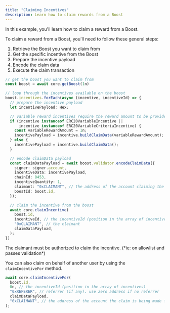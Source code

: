 ```yaml
---
title: "Claiming Incentives"
description: Learn how to claim rewards from a Boost
---
```

In this example, you'll learn how to claim a reward from a Boost.

To claim a reward from a Boost, you'll need to follow these general steps:

1. Retrieve the Boost you want to claim from
2. Get the specific incentive from the Boost
3. Prepare the incentive payload
4. Encode the claim data
5. Execute the claim transaction

```ts
// get the boost you want to claim from
const boost = await core.getBoost(1n)

// loop through the incentives available on the boost
boost.incentives.forEach(async (incentive, incentiveId) => {
  // prepare the incentive payload
  let incentivePayload: Hex;

  // variable reward incentives require the reward amount to be provided in buildClaimData
  if (incentive instanceof ERC20VariableIncentive || 
      incentive instanceof ERC20VariableCriteriaIncentive) {
    const variableRewardAmount = 1n;
    incentivePayload = incentive.buildClaimData(variableRewardAmount);
  } else {
    incentivePayload = incentive.buildClaimData();
  }

  // encode claimData payload
  const claimDataPayload = await boost.validator.encodeClaimData({
    signer: signer.account,
    incentiveData: incentivePayload,
    chainId: 8453,
    incentiveQuantity: 1,
    claimant: "0xCLAIMANT", // the address of the account claiming the incentive
    boostId: boost.id,
  });

  // claim the incentive from the boost
  await core.claimIncentive(
    boost.id,
    incentiveId, // the incentiveId (position in the array of incentives)
    "0xCLAIMANT", // the claimant
    claimDataPayload,
  );
})
```

<Warning>
  The claimant must be authorized to claim the incentive. (*ie: on allowlist and passes validation*)
</Warning>

You can also claim on behalf of another user by using the `claimIncentiveFor` method.

```ts
await core.claimIncentiveFor(
  boost.id,
  0n, // the incentiveId (position in the array of incentives)
  "0xREFERER", // referrer (if any). use zero address if no referrer
  claimDataPayload,
  "0xCLAIMANT", // the address of the account the claim is being made for
);
```